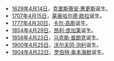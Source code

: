 *[[1629年|1629年]][[4月14日|4月14日]]，[[克里斯蒂安·惠更斯|克里斯蒂安·惠更斯]]诞生。
*[[1707年|1707年]][[4月15日|4月15日]]，[[莱奥哈尔德·欧拉|莱奥哈尔德·欧拉]]诞生。
*[[1777年|1777年]][[4月30日|4月30日]]，[[卡尔·高斯|卡尔·高斯]]诞生。
*[[1854年|1854年]][[4月29日|4月29日]]，[[昂利·庞加莱|昂利·庞加莱]]诞生。
*[[1858年|1858年]][[4月23日|4月23日]]，[[马克斯·普朗克|马克斯·普朗克]]诞生。
*[[1900年|1900年]][[4月25日|4月25日]]，[[沃尔夫冈·泡利|沃尔夫冈·泡利]]诞生。
*[[1904年|1904年]][[4月22日|4月22日]]，[[罗伯特·奥本海默|罗伯特·奥本海默]]诞生。